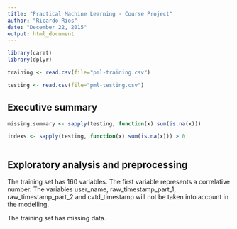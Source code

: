 ```yaml
---
title: "Practical Machine Learning - Course Project"
author: "Ricardo Rios"
date: "December 22, 2015"
output: html_document
---
```


```r
library(caret)
library(dplyr)

training <- read.csv(file="pml-training.csv")

testing <- read.csv(file="pml-testing.csv")

```

## Executive summary


```r

missing.summary <- sapply(testing, function(x) sum(is.na(x))) 

indexs <- sapply(testing, function(x) sum(is.na(x))) > 0 



```


## Exploratory analysis and preprocessing 

The training set has 160 variables. The first variable represents a correlative number. The variables user_name, raw_timestamp_part_1,  raw_timestamp_part_2 and cvtd_timestamp will not be taken into account in the modelling. 

The training set has missing data. 


## 


